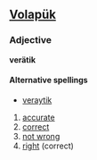 == [[Volapük]] == 
=== Adjective ===
'''verätik'''

====Alternative spellings====
*[[veraytik]]

# [[accurate]]
# [[correct]]
# [[not wrong]] 
# [[right]] (correct)